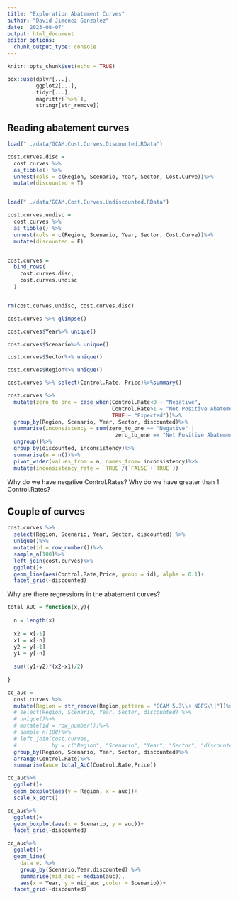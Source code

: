 ```yaml
---
title: "Exploration Abatement Curves"
author: "David Jimenez Gonzalez"
date: '2023-08-07'
output: html_document
editor_options: 
  chunk_output_type: console
---
```


```r
knitr::opts_chunk$set(echo = TRUE)

box::use(dplyr[...],
         ggplot2[...],
         tidyr[...],
         magrittr[`%>%`],
         stringr[str_remove])
```

## Reading abatement curves


```r
load("../data/GCAM.Cost.Curves.Discounted.RData")

cost.curves.disc =
  cost.curves %>%
  as_tibble() %>% 
  unnest(cols = c(Region, Scenario, Year, Sector, Cost.Curve))%>%
  mutate(discounted = T)


load("../data/GCAM.Cost.Curves.Undiscounted.RData")

cost.curves.undisc =
  cost.curves %>%
  as_tibble() %>% 
  unnest(cols = c(Region, Scenario, Year, Sector, Cost.Curve))%>%
  mutate(discounted = F)


cost.curves =
  bind_rows(
    cost.curves.disc,
    cost.curves.undisc
  )


rm(cost.curves.undisc, cost.curves.disc)
```


```r
cost.curves %>% glimpse()
```

```r
cost.curves$Year%>% unique()
```
```r
cost.curves$Scenario%>% unique()
```
```r
cost.curves$Sector%>% unique()
```

```r
cost.curves$Region%>% unique()
```


```r
cost.curves %>% select(Control.Rate, Price)%>%summary()
```
```r
cost.curves %>%
  mutate(zero_to_one = case_when(Control.Rate<0 ~ "Negative",
                                 Control.Rate>1 ~ "Net Positive Abatement",
                                 TRUE ~ "Expected"))%>%
  group_by(Region, Scenario, Year, Sector, discounted)%>%
  summarise(inconsistency = sum(zero_to_one == "Negative" | 
                                  zero_to_one == "Net Positive Abatement")>0)%>%
  ungroup()%>%
  group_by(discounted, inconsistency)%>%
  summarise(n = n())%>%
  pivot_wider(values_from = n, names_from= inconsistency)%>%
  mutate(inconsistency_rate = `TRUE`/(`FALSE`+`TRUE`))


```

Why do we have negative Control.Rates?
Why do we have greater than 1 Control.Rates?

## Couple of curves

```r

cost.curves %>%
  select(Region, Scenario, Year, Sector, discounted) %>% 
  unique()%>%
  mutate(id = row_number())%>%
  sample_n(100)%>%
  left_join(cost.curves)%>%
  ggplot()+
  geom_line(aes(Control.Rate,Price, group = id), alpha = 0.1)+
  facet_grid(~discounted)
```

Why are there regressions in the abatement curves?


```r
total_AUC = function(x,y){
  
  n = length(x)
  
  x2 = x[-1]
  x1 = x[-n]
  y2 = y[-1]
  y1 = y[-n]
  
  sum((y1+y2)*(x2-x1)/2)
  
}

```


```r
cc_auc =
  cost.curves %>%
  mutate(Region = str_remove(Region,pattern = "GCAM 5.3\\+ NGFS\\|"))%>% 
  # select(Region, Scenario, Year, Sector, discounted) %>% 
  # unique()%>%
  # mutate(id = row_number())%>%
  # sample_n(100)%>%
  # left_join(cost.curves,
  #           by = c("Region", "Scenario", "Year", "Sector", "discounted"))%>%
  group_by(Region, Scenario, Year, Sector, discounted)%>%
  arrange(Control.Rate)%>%
  summarise(auc= total_AUC(Control.Rate,Price))
```

```r

cc_auc%>%
  ggplot()+
  geom_boxplot(aes(y = Region, x = auc))+
  scale_x_sqrt()
```

```r
cc_auc%>%
  ggplot()+
  geom_boxplot(aes(x = Scenario, y = auc))+
  facet_grid(~discounted)

```

```r
cc_auc%>%
  ggplot()+
  geom_line(
    data =. %>%
    group_by(Scenario,Year,discounted) %>%
    summarise(mid_auc = median(auc)),
    aes(x = Year, y = mid_auc ,color = Scenario))+
  facet_grid(~discounted)

```




